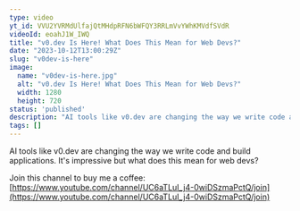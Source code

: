 ```yaml
---
type: video
yt_id: VVU2YVRMdUlfajQtMHdpRFN6bWFQY3RRLmVvYWhKMVdfSVdR
videoId: eoahJ1W_IWQ
title: "v0.dev Is Here! What Does This Mean for Web Devs?"
date: "2023-10-12T13:00:29Z"
slug: "v0dev-is-here"
image: 
  name: "v0dev-is-here.jpg"
  alt: "v0.dev Is Here! What Does This Mean for Web Devs?"
  width: 1280
  height: 720
status: 'published'
description: "AI tools like v0.dev are changing the way we write code and build applications. It's impressive but what does this mean for web devs?"
tags: []
---
```


AI tools like v0.dev are changing the way we write code and build applications. It's impressive but what does this mean for web devs?

Join this channel to buy me a coffee:
[https://www.youtube.com/channel/UC6aTLuI_j4-0wiDSzmaPctQ/join](https://www.youtube.com/channel/UC6aTLuI_j4-0wiDSzmaPctQ/join)


